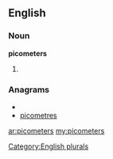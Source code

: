 ==English==

===Noun===
'''picometers'''

# {{plural of|[[picometer]]}}

===Anagrams===
* {{alphagram|ceeimoprst}}
* [[picometres#English|picometres]]

[[Category:English plurals]]

[[ar:picometers]]
[[my:picometers]]